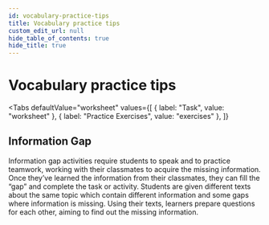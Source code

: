 ```yaml
---
id: vocabulary-practice-tips
title: Vocabulary practice tips
custom_edit_url: null
hide_table_of_contents: true
hide_title: true
---
```



<Theme analyticalTechniques />

# Vocabulary practice tips

<Tabs
  defaultValue="worksheet"
  values={[
    { label: "Task", value: "worksheet" },
    { label: "Practice Exercises", value: "exercises" },
  ]}
>

<TabItem value="worksheet">

## Information Gap

Information gap activities require students to speak and to practice teamwork, working with their classmates to acquire the missing information. Once they’ve learned the information from their classmates, they can fill the “gap” and complete the task or activity. Students are given different texts about the same topic which contain different information and some gaps where information is missing. Using their texts, learners prepare questions for each other, aiming to find out the missing information.

</TabItem>

<TabItem value="exercises">
  <Frame src="https://learningapps.org/watch?v=p8tdhspf321" height="380px" />
</TabItem>

</Tabs>
